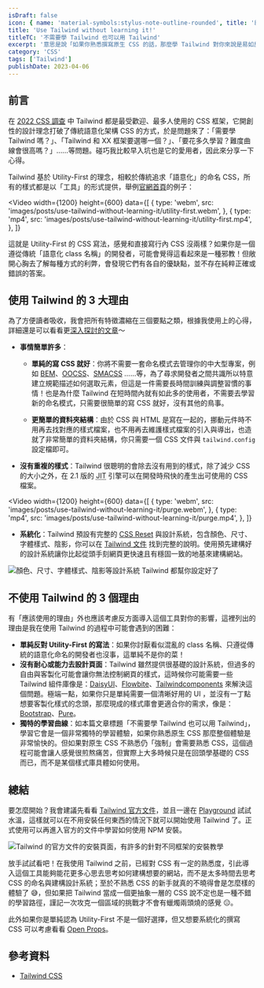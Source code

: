 ```yaml
---
isDraft: false
icon: { name: 'material-symbols:stylus-note-outline-rounded', title: '繪圖鉛筆符號' }
title: 'Use Tailwind without learning it!'
titleTC: '不需要學 Tailwind 也可以用 Tailwind'
excerpt: '意思是說「如果你熟悉撰寫原生 CSS 的話，那麼學 Tailwind 對你來說是易如反掌」。在 2022 CSS 調查中 Tailwind 都是最受歡迎、最多人使用的 CSS 框架，它開創性的設計理念打破了傳統語意化架構 CSS 的方式，值得嘗試看用不同的方式架構網站架構！'
category: 'CSS'
tags: ['Tailwind']
publishDate: 2023-04-06
---
```


## 前言

在 [2022 CSS 調查](https://2022.stateofcss.com/zh-Hant/css-frameworks/) 中 Tailwind 都是最受歡迎、最多人使用的 CSS 框架，它開創性的設計理念打破了傳統語意化架構 CSS 的方式，於是問題來了：「需要學 Tailwind 嗎？」、「Tailwind 和 XX 框架要選哪一個？」、「要花多久學習？難度曲線會很高嗎？」……等問題。碰巧我比較早入坑也是它的愛用者，因此來分享一下心得。

Tailwind 基於 Utility-First 的理念，相較於傳統追求「語意化」的命名 CSS，所有的樣式都是以「工具」的形式提供，舉例[官網首頁](https://tailwindcss.com/)的例子：

<Video
  width={1200}
  height={600}
  data={[
    {
      type: 'webm',
      src: 'images/posts/use-tailwind-without-learning-it/utility-first.webm',
    },
    {
      type: 'mp4',
      src: 'images/posts/use-tailwind-without-learning-it/utility-first.mp4',
    },
  ]}
></Video>
這就是 Utility-First 的 CSS 寫法，感覺和直接寫行內 CSS 沒兩樣？如果你是一個遵從傳統「語意化 class
名稱」的開發者，可能會覺得這看起來是一種邪教！但敞開心胸去了解每種方式的利弊，會發現它們有各自的優缺點，並不存在純粹正確或錯誤的答案。

## 使用 Tailwind 的 3 大理由

為了方便讀者吸收，我會把所有特徵濃縮在三個要點之類，根據我使用上的心得，詳細還是可以看看更[深入探討的文章](https://adamwathan.me/css-utility-classes-and-separation-of-concerns/)～

- **事情簡單許多**：

  - **單純的寫 CSS 就好**：你將不需要一套命名模式去管理你的中大型專案，例如 [BEM](https://getbem.com/)、[OOCSS](http://oocss.org/)、[SMACSS](http://smacss.com/) ……等，為了尋求開發者之間共識所以特意建立規範描述如何選取元素，但這是一件需要長時間訓練與調整習慣的事情！也是為什麼 Tailwind 在短時間內就有如此多的使用者，不需要去學習新的命名模式，只需要很簡單的寫 CSS 就好，沒有其他的鳥事。

  - **更簡單的資料夾結構**：由於 CSS 與 HTML 是寫在一起的，挪動元件時不用再去找對應的樣式檔案，也不用再去維護樣式檔案的引入與導出，也造就了非常簡單的資料夾結構，你只需要一個 CSS 文件與 `tailwind.config` 設定檔即可。

- **沒有重複的樣式**：Tailwind 很聰明的會除去沒有用到的樣式，除了減少 CSS 的大小之外，在 2.1 版的 <abbr title="Just In Time">JIT</abbr> 引擎可以在開發時飛快的產生出可使用的 CSS 檔案。

<Video
  width={1200}
  height={600}
  data={[
    {
      type: 'webm',
      src: 'images/posts/use-tailwind-without-learning-it/purge.webm',
    },
    {
      type: 'mp4',
      src: 'images/posts/use-tailwind-without-learning-it/purge.mp4',
    },
  ]}
></Video>

- **系統化**：Tailwind 預設有完整的 [CSS Reset](https://tailwindcss.com/docs/preflight#border-styles-are-reset-globally) 與設計系統，包含顏色、尺寸、字體樣式、陰影，你可以在 [Tailwind 文件](https://tailwindcss.com/docs/) 找到完整的說明。使用預先建構好的設計系統讓你比起從頭手刻網頁更快速且有穩固一致的地基來建構網站。

![顏色、尺寸、字體樣式、陰影等設計系統 Tailwind 都幫你設定好了](./preset.webp '顏色、尺寸、字體樣式、陰影等設計系統 Tailwind 都幫你設定好了')

## 不使用 Tailwind 的 3 個理由

有「應該使用的理由」外也應該考慮反方面導入這個工具對你的影響，這裡列出的理由是我在使用 Tailwind 的過程中可能會遇到的困難：

- **單純反對 Utility-First 的寫法**：如果你討厭看似混亂的 class 名稱、只遵從傳統的語意化命名的開發者也沒事，這單純不是你的菜！
- **沒有耐心或能力去設計頁面**：Tailwind 雖然提供很基礎的設計系統，但過多的自由與客製化可能會讓你無法控制網頁的樣式，這時候你可能需要一些 Tailwind 組件庫像是：[DaisyUI](https://daisyui.com/)、[Flowbite](https://flowbite.com/)、[Tailwindcomponents](https://tailwindcomponents.com/) 來解決這個問題。極端一點，如果你只是單純需要一個清晰好用的 UI ，並沒有一丁點想要客製化樣式的念頭，那麼現成的樣式庫會更適合你的需求，像是：[Bootstrap](https://getbootstrap.com/)、[Pure](https://purecss.io/)。
- **獨特的學習曲線**：如本篇文章標題「不需要學 Tailwind 也可以用 Tailwind」，學習它會是一個非常獨特的學習體驗，如果你熟悉原生 CSS 那麼整個體驗是非常愉快的。但如果對原生 CSS 不熟悉仍「強制」會需要熟悉 CSS，這個過程可能會讓人感覺很煎熬痛苦，但實際上大多時候只是在回頭學基礎的 CSS 而已，而不是某個樣式庫具體如何使用。

## 總結

要怎麼開始？我會建議先看看 [Tailwind 官方文件](https://tailwindcss.com/docs/)，並且一邊在 [Playground](https://play.tailwindcss.com/) 試試水溫，這樣就可以在不用安裝任何東西的情況下就可以開始使用 Tailwind 了。正式使用可以再進入官方的文件中學習如何使用 NPM 安裝。

![Tailwind 的官方文件的安裝頁面，有許多的針對不同框架的安裝教學](./install.webp 'Tailwind 支援許多框架，且有明確的安裝教學文章')

放手試試看吧！在我使用 Tailwind 之前，已經對 CSS 有一定的熟悉度，引此導入這個工具能夠能花更多心思去思考如何建構想要的網站，而不是太多時間去思考 CSS 的命名與建構設計系統；至於不熟悉 CSS 的新手就真的不曉得會是怎麼樣的體驗了 😅，但如果把 Tailwind 當成一個更抽象一層的 CSS 說不定也是一種不錯的學習路徑，謹記一次攻克一個區域的挑戰才不會有蠟燭兩頭燒的感覺 😑。

此外如果你是單純認為 Utility-First 不是一個好選擇，但又想要系統化的撰寫 CSS 可以考慮看看 [Open Props](https://open-props.style/)。

## 參考資料

- [Tailwind CSS](https://tailwindcss.com/)
